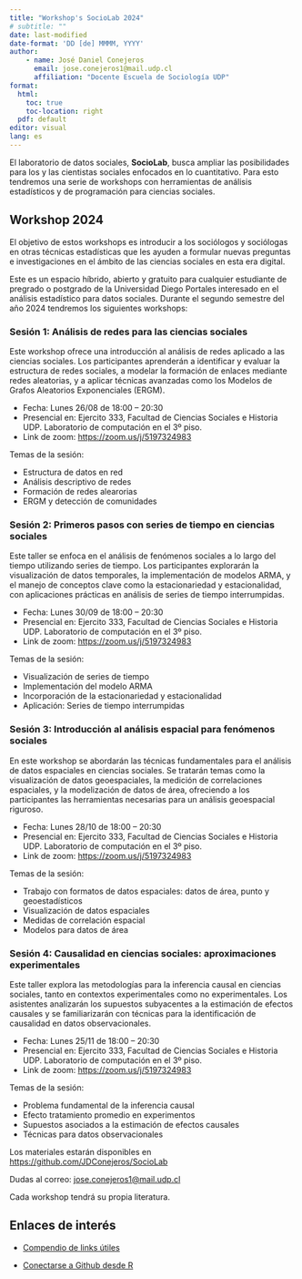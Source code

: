 ```yaml
---
title: "Workshop's SocioLab 2024"
# subtitle: "" 
date: last-modified
date-format: 'DD [de] MMMM, YYYY'
author: 
    - name: José Daniel Conejeros 
      email: jose.conejeros1@mail.udp.cl
      affiliation: "Docente Escuela de Sociología UDP"
format: 
  html: 
    toc: true
    toc-location: right
  pdf: default
editor: visual
lang: es
---
```


<!-- <img src="/Images/logo_sociolab.png" style='width: 200px; position:absolute; top:0; center:0; padding:-25px;'/> <br> -->

El laboratorio de datos sociales, **SocioLab**, busca ampliar las posibilidades para los y las cientistas sociales enfocados en lo cuantitativo. Para esto tendremos una serie de workshops con herramientas de análisis estadísticos y de programación para ciencias sociales.

## Workshop 2024

El objetivo de estos workshops es introducir a los sociólogos y sociólogas en otras técnicas estadísticas que les ayuden a formular nuevas preguntas e investigaciones en el ámbito de las ciencias sociales en esta era digital.

Este es un espacio híbrido, abierto y gratuito para cualquier estudiante de pregrado o postgrado de la Universidad Diego Portales interesado en el análisis estadístico para datos sociales. Durante el segundo semestre del año 2024 tendremos los siguientes workshops:

### Sesión 1: Análisis de redes para las ciencias sociales

Este workshop ofrece una introducción al análisis de redes aplicado a las ciencias sociales. Los participantes aprenderán a identificar y evaluar la estructura de redes sociales, a modelar la formación de enlaces mediante redes aleatorias, y a aplicar técnicas avanzadas como los Modelos de Grafos Aleatorios Exponenciales (ERGM).

-   Fecha: Lunes 26/08 de 18:00 – 20:30
-   Presencial en: Ejercito 333, Facultad de Ciencias Sociales e Historia UDP. Laboratorio de computación en el 3º piso.
-   Link de zoom: <https://zoom.us/j/5197324983>

Temas de la sesión:

-   Estructura de datos en red
-   Análisis descriptivo de redes
-   Formación de redes alearorias
-   ERGM y detección de comunidades

### Sesión 2: Primeros pasos con series de tiempo en ciencias sociales

Este taller se enfoca en el análisis de fenómenos sociales a lo largo del tiempo utilizando series de tiempo. Los participantes explorarán la visualización de datos temporales, la implementación de modelos ARMA, y el manejo de conceptos clave como la estacionariedad y estacionalidad, con aplicaciones prácticas en análisis de series de tiempo interrumpidas.

-   Fecha: Lunes 30/09 de 18:00 – 20:30
-   Presencial en: Ejercito 333, Facultad de Ciencias Sociales e Historia UDP. Laboratorio de computación en el 3º piso.
-   Link de zoom: <https://zoom.us/j/5197324983>

Temas de la sesión:

-   Visualización de series de tiempo
-   Implementación del modelo ARMA
-   Incorporación de la estacionariedad y estacionalidad
-   Aplicación: Series de tiempo interrumpidas

### Sesión 3: Introducción al análisis espacial para fenómenos sociales

En este workshop se abordarán las técnicas fundamentales para el análisis de datos espaciales en ciencias sociales. Se tratarán temas como la visualización de datos geoespaciales, la medición de correlaciones espaciales, y la modelización de datos de área, ofreciendo a los participantes las herramientas necesarias para un análisis geoespacial riguroso.

-   Fecha: Lunes 28/10 de 18:00 – 20:30
-   Presencial en: Ejercito 333, Facultad de Ciencias Sociales e Historia UDP. Laboratorio de computación en el 3º piso.
-   Link de zoom: <https://zoom.us/j/5197324983>

Temas de la sesión:

-   Trabajo con formatos de datos espaciales: datos de área, punto y geoestadísticos
-   Visualización de datos espaciales
-   Medidas de correlación espacial
-   Modelos para datos de área

### Sesión 4: Causalidad en ciencias sociales: aproximaciones experimentales

Este taller explora las metodologías para la inferencia causal en ciencias sociales, tanto en contextos experimentales como no experimentales. Los asistentes analizarán los supuestos subyacentes a la estimación de efectos causales y se familiarizarán con técnicas para la identificación de causalidad en datos observacionales.

-   Fecha: Lunes 25/11 de 18:00 – 20:30
-   Presencial en: Ejercito 333, Facultad de Ciencias Sociales e Historia UDP. Laboratorio de computación en el 3º piso.
-   Link de zoom: <https://zoom.us/j/5197324983>

Temas de la sesión:

-   Problema fundamental de la inferencia causal
-   Efecto tratamiento promedio en experimentos
-   Supuestos asociados a la estimación de efectos causales
-   Técnicas para datos observacionales

Los materiales estarán disponibles en <https://github.com/JDConejeros/SocioLab>

Dudas al correo: [jose.conejeros1\@mail.udp.cl](jose.conejeros1@mail.udp.cl)

Cada workshop tendrá su propia literatura.

## Enlaces de interés

-   [Compendio de links útiles](https://www.lecy.info/r-for-public-policy)

-   [Conectarse a Github desde R](https://happygitwithr.com/rstudio-git-github.html#clone-the-new-github-repository-to-your-computer-via-rstudio)
